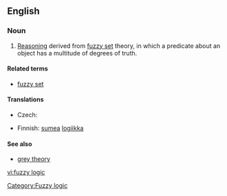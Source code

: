 {{wikipedia}}
==English==

===Noun===
{{en-noun|sg=[[fuzzy]] [[logic]]}}

# [[reasoning|Reasoning]] derived from [[fuzzy set]] theory, in which a predicate about an object has a multitude of degrees of truth.

====Related terms====
* [[fuzzy set]]

====Translations====
{{trans-top|logic based on the notion of fuzzy set}}
* Czech: {{t|cs|fuzzy logika|f}}
{{trans-mid}}
* Finnish: [[sumea]] [[logiikka]]
{{trans-bottom}}

====See also====
* [[grey theory]]

[[Category:Fuzzy logic]]

[[vi:fuzzy logic]]